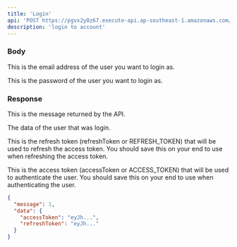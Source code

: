 ```yaml
---
title: 'Login'
api: 'POST https://pgvx2y0z67.execute-api.ap-southeast-1.amazonaws.com/auth/login'
description: 'login to account'
---
```


### Body

<ParamField
  body='email'
  type='string'>
  This is the email address of the user you want to login as.
</ParamField>

<ParamField
  body='password'
  type='string'>
  This is the password of the user you want to login as.
</ParamField>

### Response

<ResponseField
  name='message'
  type='string'>
  This is the message returned by the API.
</ResponseField>

<ResponseField name="data" type="object">

The data of the user that was login.

<Expandable title="Toggle object">

<ResponseField
  name='refreshToken'
  type='string'>
  This is the refresh token (refreshToken or REFRESH_TOKEN) that will be used to refresh the access token. You should save this on your end to use when refreshing the access token.
</ResponseField>

<ResponseField
  name='accessToken'
  type='string'>
  This is the access token (accessToken or ACCESS_TOKEN) that will be used to authenticate the user. You should save this on your end to use when authenticating the user.
</ResponseField>

</Expandable>

</ResponseField>

<ResponseExample>

```json Response
{
  "message": 1,
  "data": {
    "accessToken": "eyJh...",
    "refreshToken": "eyJh..."
  }
}
```

</ResponseExample>
